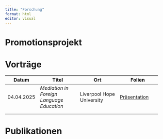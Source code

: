 ```yaml
---
title: "Forschung"
format: html
editor: visual
---
```


# Promotionsprojekt

# Vorträge

| Datum | Titel | Ort | Folien |
|------------|--------------------|--------------------|--------------------|
| 04.04.2025 | *Mediation in Foreign Language Education* | Liverpool Hope University | [Präsentation](docs/2025-04-04-Mediation.html) |
|  |  |  |  |
|  |  |  |  |

# Publikationen
